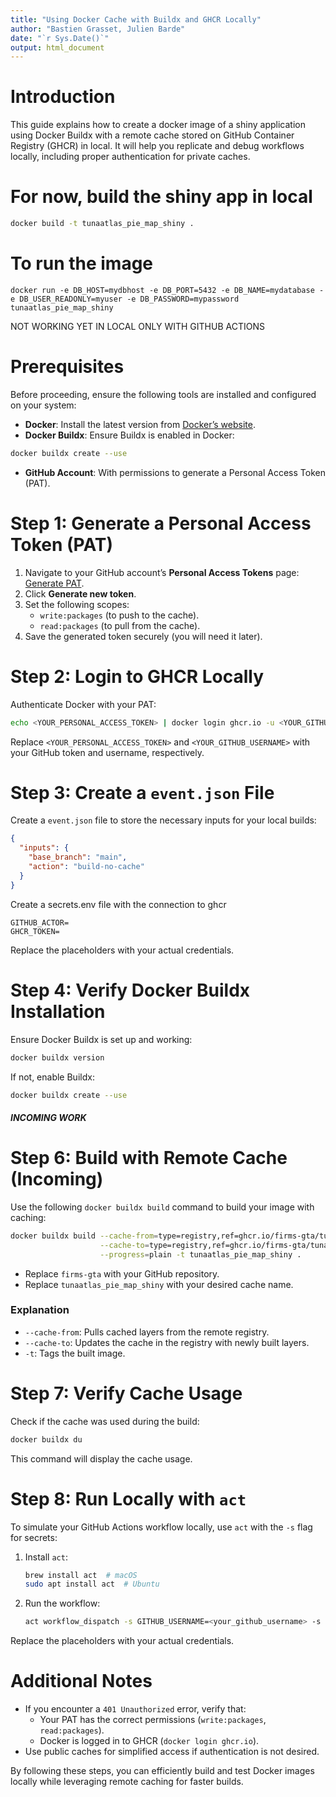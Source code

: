 ```yaml
---
title: "Using Docker Cache with Buildx and GHCR Locally"
author: "Bastien Grasset, Julien Barde"
date: "`r Sys.Date()`"
output: html_document
---
```


# Introduction
This guide explains how to create a docker image of a shiny application using Docker Buildx with a remote cache stored on GitHub Container Registry (GHCR) in local. It will help you replicate and debug workflows locally, including proper authentication for private caches.

# For now, build the shiny app in local 

```bash
docker build -t tunaatlas_pie_map_shiny .
```

# To run the image

```base
docker run -e DB_HOST=mydbhost -e DB_PORT=5432 -e DB_NAME=mydatabase -e DB_USER_READONLY=myuser -e DB_PASSWORD=mypassword tunaatlas_pie_map_shiny
```


######## NOT WORKING YET IN LOCAL ONLY WITH GITHUB ACTIONS

# Prerequisites
Before proceeding, ensure the following tools are installed and configured on your system:

- **Docker**: Install the latest version from [Docker's website](https://www.docker.com/).
- **Docker Buildx**: Ensure Buildx is enabled in Docker:

```bash
docker buildx create --use
```
- **GitHub Account**: With permissions to generate a Personal Access Token (PAT).

# Step 1: Generate a Personal Access Token (PAT)

1. Navigate to your GitHub account's **Personal Access Tokens** page: [Generate PAT](https://github.com/settings/tokens).
2. Click **Generate new token**.
3. Set the following scopes:
   - `write:packages` (to push to the cache).
   - `read:packages` (to pull from the cache).
4. Save the generated token securely (you will need it later).

# Step 2: Login to GHCR Locally

Authenticate Docker with your PAT:

```bash
echo <YOUR_PERSONAL_ACCESS_TOKEN> | docker login ghcr.io -u <YOUR_GITHUB_USERNAME> --password-stdin
```

Replace `<YOUR_PERSONAL_ACCESS_TOKEN>` and `<YOUR_GITHUB_USERNAME>` with your GitHub token and username, respectively.

# Step 3: Create a `event.json` File

Create a `event.json` file to store the necessary inputs for your local builds:

```json
{
  "inputs": {
    "base_branch": "main",
    "action": "build-no-cache"
  }
}

```


Create a secrets.env file with the connection to ghcr

```env
GITHUB_ACTOR=
GHCR_TOKEN=
```

Replace the placeholders with your actual credentials.

# Step 4: Verify Docker Buildx Installation

Ensure Docker Buildx is set up and working:

```bash
docker buildx version
```

If not, enable Buildx:

```bash
docker buildx create --use
```


##### INCOMING WORK 

# Step 6: Build with Remote Cache (Incoming)

Use the following `docker buildx build` command to build your image with caching:

```bash
docker buildx build --cache-from=type=registry,ref=ghcr.io/firms-gta/tunaatlas_pie_map_shiny-cache:latest \
                    --cache-to=type=registry,ref=ghcr.io/firms-gta/tunaatlas_pie_map_shiny-cache:latest,mode=max \
                    --progress=plain -t tunaatlas_pie_map_shiny .
```

- Replace `firms-gta` with your GitHub repository.
- Replace `tunaatlas_pie_map_shiny` with your desired cache name.

### Explanation
- `--cache-from`: Pulls cached layers from the remote registry.
- `--cache-to`: Updates the cache in the registry with newly built layers.
- `-t`: Tags the built image.

# Step 7: Verify Cache Usage

Check if the cache was used during the build:

```bash
docker buildx du
```

This command will display the cache usage.

# Step 8: Run Locally with `act`

To simulate your GitHub Actions workflow locally, use `act` with the `-s` flag for secrets:

1. Install `act`:
   ```bash
   brew install act  # macOS
   sudo apt install act  # Ubuntu
   ```

2. Run the workflow:
   ```bash
   act workflow_dispatch -s GITHUB_USERNAME=<your_github_username> -s GITHUB_TOKEN=<your_personal_access_token>
   ```

Replace the placeholders with your actual credentials.

# Additional Notes

- If you encounter a `401 Unauthorized` error, verify that:
  - Your PAT has the correct permissions (`write:packages`, `read:packages`).
  - Docker is logged in to GHCR (`docker login ghcr.io`).

- Use public caches for simplified access if authentication is not desired.

By following these steps, you can efficiently build and test Docker images locally while leveraging remote caching for faster builds.
